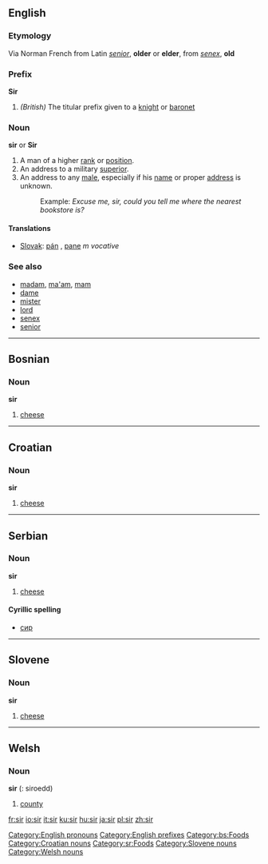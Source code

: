 ==English==

===Etymology===
Via Norman French from Latin ''[[senior]]'', '''older''' or '''elder''', from ''[[senex]]'', '''old'''

===Prefix===
'''Sir'''

#''(British)'' The titular prefix given to a [[knight]] or [[baronet]]

===Noun===
'''sir''' or '''Sir'''

#A man of a higher [[rank]] or [[position]].
#An address to a military [[superior]].
#An address to any [[male]], especially if his [[name]] or proper [[address]] is unknown.
#:Example: ''Excuse me, sir, could you tell me where the nearest bookstore is?''

====Translations====
*[[Slovak]]: [[pán]] {{m}}, [[pane]] ''m vocative''

===See also===
*[[madam]], [[ma'am]], [[mam]]
*[[dame]]
*[[mister]]
*[[lord]]
*[[senex]]
*[[senior]]


----

==Bosnian==
===Noun===
'''sir''' {{m}}
#[[cheese]]


----

==Croatian==
===Noun===
'''sir''' {{m}}

#[[cheese]]


----

==Serbian==
===Noun===
'''sir''' {{m}}
#[[cheese]]
====Cyrillic spelling====
*[[сир#Serbian|сир]]


----

==Slovene==
===Noun===
'''sir''' {{m}}
#[[cheese]]


----

==Welsh==
===Noun===
'''sir''' {{f}} ({{p}}: siroedd)
#[[county]]

[[Category:English pronouns]]
[[Category:English prefixes]]
[[Category:bs:Foods]]
[[Category:Croatian nouns]]
[[Category:sr:Foods]]
[[Category:Slovene nouns]]
[[Category:Welsh nouns]]

[[fr:sir]]
[[io:sir]]
[[it:sir]]
[[ku:sir]]
[[hu:sir]]
[[ja:sir]]
[[pl:sir]]
[[zh:sir]]